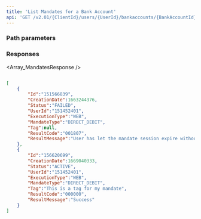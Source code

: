 ```yaml
---
title: 'List Mandates for a Bank Account'  
api: 'GET /v2.01/{ClientId}/users/{UserId}/bankaccounts/{BankAccountId}/mandates'  
---
```




### Path parameters  

<UserId />  

<BankAccountId1 />  

### Responses  

<AccordionGroup><Accordion title="200">  

<Array_MandatesResponse /></Accordion></AccordionGroup>  

<ResponseExample>  

```json 200  

[
    {
        "Id":"151566839",
        "CreationDate":1663244376,
        "Status":"FAILED",
        "UserId":"151452401",
        "ExecutionType":"WEB",
        "MandateType":"DIRECT_DEBIT",
        "Tag":null,
        "ResultCode":"001807",
        "ResultMessage":"User has let the mandate session expire without confirming"
    },
    {
        "Id":"156620699",
        "CreationDate":1669040333,
        "Status":"ACTIVE",
        "UserId":"151452401",
        "ExecutionType":"WEB",
        "MandateType":"DIRECT_DEBIT",
        "Tag":"This is a tag for my mandate",
        "ResultCode":"000000",
        "ResultMessage":"Success"
    }
]  

 ```  

</ResponseExample>  

<RequestExample>  
  <PhpListMandatesBankAccount />
  <NodeListMandatesBankAccount />
  <RubyListMandatesBankAccount />
  <JavaListBankAccountMandates />
  <PythonListBankAccountMandates />
</RequestExample>